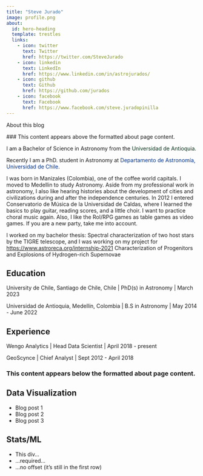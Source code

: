 ```yaml
---
title: "Steve Jurado"
image: profile.png
about:
  id: hero-heading
  template: trestles
  links:
    - icon: twitter
      text: Twitter
      href: https://twitter.com/SteveJurado
    - icon: linkedin
      text: LinkedIn
      href: https://www.linkedin.com/in/astrojurados/
    - icon: github
      text: Github
      href: https://github.com/jurados
    - icon: facebook
      text: Facebook
      href: https://www.facebook.com/steve.juradopinilla
---
```


About this blog

\### This content appears above the formatted about page content.

::: {#hero-heading}
I am a Bachelor of Science in Astronomy from the <a href="https://www.udea.edu.co" style="color:#0B351D; text-decoration: none;" target="_blank">Universidad de Antioquia</a>.

Recently I am a PhD. student in Astronomy at <a href="https://das.uchile.cl/" style="color:#003087; text-decoration: none;" target="_blank">Departamento de Astronomía, Universidad de Chile</a>.

I was born in Manizales (Colombia), one of the coffee world capitals. I moved to Medellin to study Astronomy. Aside from my professional work in astronomy, I also like hearing histories about the development of cities and civilizations during and after the independence centuries. In 2012 I entered Conservatorio de Música de la Universidad de Caldas, where I learned the basics to play guitar, reading scores, and a little choir. I want to practice choral music again. Also, I like the Rol/RPG games as table games as video games. If you are a new party, take me into account. 

I worked on my bachelor thesis: Spectral characterization of two host stars by the TIGRE telescope, and I was working on my project for [https://www.astroreca.org/internship-2021](RECA Internship 2021) Characterization of Progenitors and Explosions of Hydrogen-rich Supernovae

## Education

University de Chile, Santiago de Chile, Chile \| PhD(s) in Astronomy \| March 2023 

Universidad de Antioquia, Medellín, Colombia \| B.S in Astronomy \| May 2014 - June 2022

## Experience

Wengo Analytics \| Head Data Scientist \| April 2018 - present

GeoScynce \| Chief Analyst \| Sept 2012 - April 2018
:::

### This content appears below the formatted about page content.
::: {.grid}
::: {.g-col-12 .g-col-md-5 .g-start-md-2}
# Data Visualization

- Blog post 1
- Blog post 2
- Blog post 3
:::

::: {.g-col-12 .g-col-md-5}
# Stats/ML

- This div...
- ...required...
- ...no offset (it's still in the first row)

:::
:::